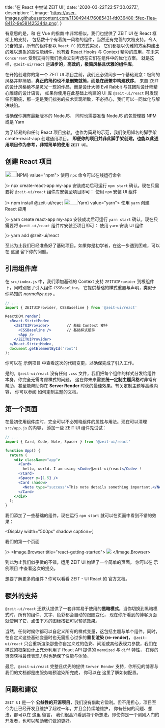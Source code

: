 
  title: '在 React 中尝试 ZEIT UI',
  date: '2020-03-22T22:57:30.027Z',
  description: '',
  image: 'https://user-images.githubusercontent.com/11304944/76085431-fd036480-5fec-11ea-8412-9e581425344a.png',
}

有意思的是，和 <Link href="/posts/getting-started-with-zeit-ui-vue">在 Vue 的指南</Link> 中非常相似，我们也提供了 ZEIT UI 在 React 框架上的支持，
包括数十个有着统一风格的组件，当然还有完善的文档支持。令人兴奋的是，所有的组件都以 `React FC` 的方式实现，
它们都是以优雅的方案构建出的难以想象的高性能组件，也有着 React Hooks 与 Context 精彩的应用，在未来 `Concurrent` 受到支持时我们也会立刻考虑在它们在组件中的优化方案。
就是这样，`@zeit-ui/react` 是**进步的，高效的，极简风格且优雅的组件库**。

在开始创建你的第一个 ZEIT UI 项目之前，我们还必须同步一个基础观念：极简的风格并非简陋，**真正的简约也不是删繁就简，而是在纷繁中构建秩序**。
来自 ZEIT 的设计风格绝不是灵光一现的作品，而是设计大师 <Link href="https://evilrabb.it/" rel="nofollow">Evil Rabbit</Link> 与其团队设计师精心雕琢的设计语言，
如果你使用在此基础上构建的 UI 库 `@zeit-ui/react` 时发现任何瑕疵，那一定是我们拙劣的技术实现所致，不必担心，我们可以一同优化与解决缺陷。

<Spacer y={.5} />

<Note type="warning" label="注意">
请确保你拥有最新版本的 <Link rel="nofollow" href="https://nodejs.org/en/download/">NodeJS</Link>，
同时也需要准备 NodeJS 的包管理器 <Link rel="nofollow" href="https://www.npmjs.com/">NPM</Link> 或是 <Link rel="nofollow" href="https://yarnpkg.com/">Yarn</Link>
</Note>

<Spacer y={.5} />

为了轻易的和任何 React 项目接轨，也作为简易的示范，我们使用知名的脚手架 <Link rel="nofollow" href="https://github.com/facebook/create-react-app">create-react-app</Link> 创建通用项目。
**即便你的项目并非此脚手架创建，也能以此通用项目作为参考，非常简单的使用 `ZEIT UI`**。

<Spacer y={2} />

## 创建 React 项目

<Spacer y={.5} />

<Tabs initialValue="npm">
  <Tabs.Item label={<><Image scale="80%" width="38" height="18" src="/assets/npm.png" />NPM</>} value="npm">
    <Display width="500px" caption={<p>使用 <Code>npx</Code> 命令可以在线运行命令</p>}>
      <Snippet>npx create-react-app my-app</Snippet>
    </Display>
    <Text>安装成功后可运行 <Code>npm start</Code> 确认。现在只需要将 <Code>@zeit-ui/react</Code> 组件库安装至项目即可：</Text>
    <Display width="500px" caption={<p>使用 <Code>npm</Code> 安装 UI 组件</p>}>
      <Snippet type="success">npm install @zeit-ui/react</Snippet>
    </Display>
  </Tabs.Item>
  <Tabs.Item label={<><Image width="45" height="18" src="/assets/yarn.png" />Yarn</>} value="yarn">
    <Display width="500px" caption={<p>使用 <Code>yarn</Code> 创建 React 应用</p>}>
      <Snippet>yarn create react-app my-app</Snippet>
    </Display>
    <Text>安装成功后可运行 <Code>yarn start</Code> 确认。现在只需要将 <Code>@zeit-ui/react</Code> 组件库安装至项目即可：</Text>
    <Display width="500px" caption={<p>使用 <Code>yarn</Code> 安装 UI 组件</p>}>
      <Snippet type="success">yarn add @zeit-ui/react</Snippet>
    </Display>
  </Tabs.Item>
</Tabs>



至此为止我们已经准备好了基础项目。如果你是初学者，在这一步遇到困难，可以在 <Link rel="nofollow" href="https://github.com/zeit-ui/react-getting-started/issues/new">这里</Link> 留下你的问题。

<Spacer y={2} />

## 引用组件库

在 `src/index.js` 中，我们添加基础的 Context 支持 `ZEITUIProvider` 到根组件下，同时别忘了引入组件 `CSSBaseline`，
它提供基础的样式重置与声明，类似于你熟知的 *normalize.css* 。

```jsx
// ...
import { ZEITUIProvider, CSSBaseline } from '@zeit-ui/react'

ReactDOM.render(
  <React.StrictMode>
    <ZEITUIProvider>        // 基础 Context 支持
      <CSSBaseline />       // 基础样式组件
      <App />
    </ZEITUIProvider>
  </React.StrictMode>,
  document.getElementById('root')
);
```

你可以在 <Link rel="nofollow" href="https://github.com/zeit-ui/react-getting-started/tree/c6ced6cd2ae690aa014f809b39b26173b8895bd5">示例项目</Link> 中查看这次的代码变更，以确保完成了引入工作。

是的，`@zeit-ui/react` 没有任何 `.css` 文件，我们把每个组件的样式分发给组件本身，你完全无需考虑样式的问题。
这在你未来需要**统一定制主题风格**时非常有帮助，甚至能帮助你在 **Server Render** 时获的最佳效果。有关定制主题等高级内容，
你可以参阅 <Link color href="https://react.zeit-ui.co/docs/customization/themes">如何定制主题的文档</Link>。

<Spacer y={2} />

## 第一个页面

在最初使用组件库时，完全可以不必知晓组件的属性与用法。现在可以清理 `src/app.js` 的内容，
添加一些 ZEIT UI 组件先试试：

```jsx
// ...
import { Card, Code, Note, Spacer } from '@zeit-ui/react'

function App() {
  return (
    <div className="app">
      <Card>
        hello, world. I am using <Code>@zeit-ui/react</Code> !
      </Card>
      <Spacer y={1.5} />
      <Card shadow>
        <Note type="success">This note details something important.</Note>
      </Card>
    </div>
  );
}
```

我们添加了一些基础的组件，现在运行 `npm start` 就可以在页面中看到不错的效果：

<Display width="500px" shadow caption={<p>我们的第一个页面</p>}>
  <Image.Browser title="react-getting-started">
    <Image width={500} height={327} src="/assets/getting-started-demo-1.png" />
  </Image.Browser>
</Display>

到此为止我们似乎做的不错，运用 ZEIT UI 构建了一个简单的页面。
你可以在 <Link rel="nofollow" href="https://github.com/zeit-ui/react-getting-started/tree/7ca0d66505f03bac709feeb58538df325bc9d8ea">示例项目</Link> 中查看这次的提交。

想要了解更多的组件？你可以看看 <Link color rel="nofollow" href="https://react.zeit-ui.co/">ZEIT - UI React 的 官方文档</Link>。


<Spacer y={2} />

## 额外的支持

`@zeit-ui/react` 还默认提供了一套非常易于使用的**黑暗模式**，当你切换到黑暗模式时，所有的组件、文字、色彩都会自动的跟随变化，
现在你所看到的博客页面就使用了它，点击下方的图标按钮可以预览效果。

当然，任何时候你都可以自定义所有的样式变量，这包括主题与单个组件。同时，在自定义这些基础变量时也无需担心过多的**重复渲染 (re-render)**，
`@zeit-ui/react` 只会重新渲染那些你自定义过的色彩、间距或其他表现力参数，我们在样式的框架设计上充分利用了 React API 提供的 `memoized` 与 `diff` 特性，
在你的页面获得最佳表现力时也确保了性能与体验。

最后，`@zeit-ui/react` 完整且优先的提供 `Server Render` 支持，你所见的博客与我们的文档都是由服务端预渲染所完成，
你可以在 <Link color rel="nofollow" href="https://react.zeit-ui.co/docs/getting-started/server-render">这里了解如何配置</Link>。

<Spacer y={2} />

## 问题和建议

`ZEIT UI` 是一个 **公益性的开源项目**，我们没有借助它盈利。但不用担心，项目至今为止已经开发且维护了超过一年，并且会持续地维护，
你有任何的问题、想法，都可以在 <Link rel="nofollow" href="https://github.com/zeit-ui/react/issues/new/choose">这里</Link> 留言，
我们很高兴看到每个新想法，即使你是一个刚刚入门的开发者，也可以帮助我们做的更好。


